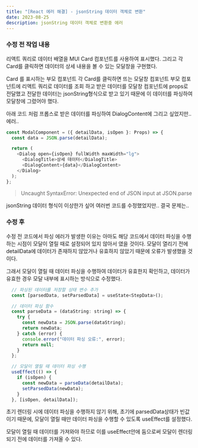 ```yaml
---
title: "[React 에러 해결] - jsonString 데이터 객체로 변환"
date: 2023-08-25
description: jsonString 데이터 객체로 변환중 에러
---
```


### 수정 전 작업 내용

리액트 쿼리로 데이터 배열을 MUI Card 컴포넌트를 사용하여 표시했다. 그리고 각 Card를 클릭하면 데이터의 상세 내용을 볼 수 있는 모달창을 구현했다.

Card 를 표시하는 부모 컴포넌트
각 Card를 클릭하면 뜨는 모달창 컴포넌트
부모 컴포넌트에 리액트 쿼리로 데이터를 조회 하고 받은 데이터를 모달창 컴포넌트에 props로 전달했고 전달한 데이터는 jsonString형식으로 받고 있기 때문에 이 데이터를 파싱하여 모달창에 그렸어야 했다.

아래 코드 처럼 프롭스로 받은 데이터를 파싱하여 DialogContent에 그리고 싶었지만.. 에러..

```js
const ModalComponent = ({ detailData, isOpen }: Props) => {
  const data = JSON.parse(detailData);

  return (
    <Dialog open={isOpen} fullWidth maxWidth="lg">
      <DialogTitle>상세 데이터</DialogTitle>
      <DialogContent>{data}</DialogContent>
    </Dialog>
  );
};
```

> Uncaught SyntaxError: Unexpected end of JSON input at JSON.parse

jsonString 데이터 형식이 이상한가 싶어 여러번 코드를 수정했었지만.. 결국 문제는..

### 수정 후

수정 전 코드에서 파싱 에러가 발생한 이유는 아마도 해당 코드에서 데이터 파싱을 수행하는 시점이 모달이 열릴 때로 설정되어 있지 않아서 였을 것이다. 모달이 열리기 전에 detailData에 데이터가 존재하지 않았거나 유효하지 않았기 때문에 오류가 발생했을 것이다.

그래서 모달이 열릴 때 데이터 파싱을 수행하여 데이터가 유효한지 확인하고, 데이터가 유효한 경우 모달 내부에 표시하는 방식으로 수정했다.

```js
  // 파싱된 데이터를 저장할 상태 변수 추가
  const [parsedData, setParsedData] = useState<StepData>();

  // 데이터 파싱 함수
  const parseData = (dataString: string) => {
    try {
      const newData = JSON.parse(dataString);
      return newData;
    } catch (error) {
      console.error("데이터 파싱 오류:", error);
      return null;
    }
  };

  // 모달이 열릴 때 데이터 파싱 수행
  useEffect(() => {
    if (isOpen) {
      const newData = parseData(detailData);
      setParsedData(newData);
    }
  }, [isOpen, detailData]);
```

초기 렌더링 시에 데이터 파싱을 수행하지 않기 위해, 초기에 parsedData상태가 빈값이기 때문에, 모달이 열릴 때만 데이터 파싱을 수행할 수 있도록 useEffect를 설정했다. 
 
모달이 열릴 때 데이터를 가져와야 하므로 이를 useEffect안에 둠으로써 모달이 렌더링되기 전에 데이터를 가져올 수 있다.


